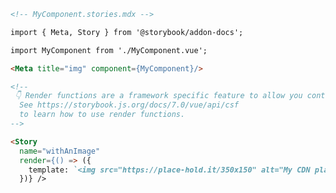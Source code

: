 ```md
<!-- MyComponent.stories.mdx -->

import { Meta, Story } from '@storybook/addon-docs';

import MyComponent from './MyComponent.vue';

<Meta title="img" component={MyComponent}/>

<!--
 👇 Render functions are a framework specific feature to allow you control on how the component renders.
  See https://storybook.js.org/docs/7.0/vue/api/csf
  to learn how to use render functions.
-->

<Story 
  name="withAnImage"
  render={() => ({
    template: `<img src="https://place-hold.it/350x150" alt="My CDN placeholder"/>`,
  })} />
```